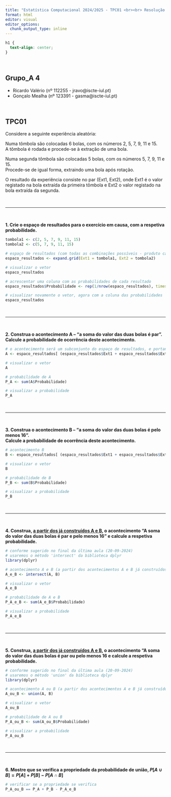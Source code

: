 ---
title: "Estatística Computacional 2024/2025 - TPC01 <br><br> Resolução - Grupo_A 4"
format: html
editor: visual
editor_options: 
  chunk_output_type: inline
---

```{css echo=FALSE}
h1 {
  text-align: center;
}
```

<br>

## Grupo_A 4

-   Ricardo Valério (nº 112255 - jravo\@iscte-iul.pt)
-   Gonçalo Mealha (nº 123391 - gasma\@iscte-iul.pt)

<br>

## TPC01

Considere a seguinte experiência aleatória:

Numa tômbola são colocadas 6 bolas, com os números 2, 5, 7, 9, 11 e 15. <br> A tômbola é rodada e procede-se à extração de uma bola. <br>

Numa segunda tômbola são colocadas 5 bolas, com os números 5, 7, 9, 11 e 15. <br> Procede-se de igual forma, extraindo uma bola após rotação. <br>

O resultado da experiência consiste no par (Ext1, Ext2), onde Ext1 é o valor registado na bola extraída da primeira tômbola e Ext2 o valor registado na bola extraída da segunda.

<br>

<hr>

<br>

<b>1. Crie o espaço de resultados para o exercício em causa, com a respetiva probabilidade.</b>

```{r}
tombola1 <- c(2, 5, 7, 9, 11, 15)
tombola2 <- c(5, 7, 9, 11, 15)

# espaço de resultados (com todas as combinações possíveis - produto cartesiano)
espaco_resultados <- expand.grid(Ext1 = tombola1, Ext2 = tombola2)

# visualizar o vetor
espaco_resultados

# acrescentar uma coluna com as probabilidades de cada resultado
espaco_resultados$Probabilidade <- rep(1/nrow(espaco_resultados), times = nrow(espaco_resultados))

# visualizar novamente o vetor, agora com a coluna das probabilidades
espaco_resultados
```

<br>

<hr>

<br>

<b>2. Construa o acontecimento A -- "a soma do valor das duas bolas é par". <br>Calcule a probabilidade de ocorrência deste acontecimento.</b>

```{r}
# o acontecimento será um subconjunto do espaço de resultados, e portanto:
A <- espaco_resultados[ (espaco_resultados$Ext1 + espaco_resultados$Ext2) %% 2 == 0, ]

# visualizar o vetor
A

# probabilidade de A
P_A <- sum(A$Probabilidade)

# visualizar a probabilidade
P_A
```

<br>

<hr>

<br>

<b>3. Construa o acontecimento B -- "a soma do valor das duas bolas é pelo menos 16". <br>Calcule a probabilidade de ocorrência deste acontecimento.</b>

```{r}
# acontecimento B
B <- espaco_resultados[ (espaco_resultados$Ext1 + espaco_resultados$Ext2) >= 16, ]

# visualizar o vetor
B

# probabilidade de B
P_B <- sum(B$Probabilidade)

# visualizar a probabilidade
P_B
```

<br>

<hr>

<br>

<b>4. Construa, [a partir dos já construídos A e B]{.underline}, o acontecimento "A soma do valor das duas bolas é par e pelo menos 16" e calcule a respetiva probabilidade.</b>

```{r message=FALSE, warning=FALSE}
# conforme sugerido no final da última aula (20-09-2024) 
# usaremos o método 'intersect' da biblioteca dplyr
library(dplyr)
```

```{r}
# acontecimento A e B (a partir dos acontecimentos A e B já construídos)
A_e_B <- intersect(A, B)

# visualizar o vetor
A_e_B

# probabilidade de A e B
P_A_e_B <- sum(A_e_B$Probabilidade)

# visualizar a probabilidade
P_A_e_B
```

<br>

<hr>

<br>

<b>5. Construa, [a partir dos já construídos A e B]{.underline}, o acontecimento "A soma do valor das duas bolas é par ou pelo menos 16 e calcule a respetiva probabilidade.</b>

```{r message=FALSE, warning=FALSE}
# conforme sugerido no final da última aula (20-09-2024) 
# usaremos o método 'union' da biblioteca dplyr
library(dplyr)
```

```{r}
# acontecimento A ou B (a partir dos acontecimentos A e B já construídos)
A_ou_B <- union(A, B)

# visualizar o vetor
A_ou_B

# probabilidade de A ou B
P_A_ou_B <- sum(A_ou_B$Probabilidade)

# visualizar a probabilidade
P_A_ou_B
```

<br>

<hr>

<br>

<b>6. Mostre que se verifica a propriedade da probabilidade de união, $P[A \cup B]=P[A]+P[B]-P[A \cap B]$</b>

```{r}
# verificar se a propriedade se verifica
P_A_ou_B == P_A + P_B - P_A_e_B
```
